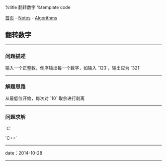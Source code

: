 %title 翻转数字
%template code

[[../../index|首页]] - [[../index|Notes]] - [[index|Algorithms]]
==翻转数字==
----
===问题描述===

输入一个正整数，倒序输出每一个数字，如输入 `123`，输出应为 `321`
----
===解题思路===

从最低位开始，每次对 `10` 取余进行剥离
----
===问题求解===

`C`
{{{C
#include <stdio.h>


void reverse (long num) {
    printf("%d", (int)(num % 10));

    long res = num / 10;
    if (res > 0) {
        reverse(res);
    }
}


int main (int argc, char* argv[]) {
    long num;

    printf("plase enter a number: ");
    scanf("%ld", &num);

    printf("reverse number is: ");
    reverse(num);
    printf("\n");

    return 0;
}
}}}


`C++`
{{{C++
#include <iostream>
using namespace std;


template <typename T>
void reverse (T num) {
    cout << num % 10;

    T res = num / 10;
    if (res > 0) {
        reverse(res);
    }
}


int main (int argc, char* argv[]) {
    long num;

    cout << "plase enter a number: ";
    cin >> num;

    cout << "reverse number is: ";
    reverse(num);
    cout << endl;

    return 0;
}
}}}
----
<red>date</red>：2014-10-28
----
